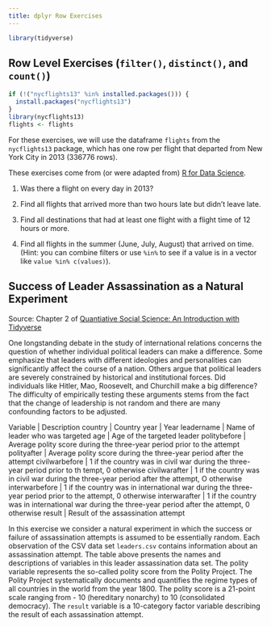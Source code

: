 ```yaml
---
title: dplyr Row Exercises
---
```


```r
library(tidyverse)
```

## Row Level Exercises (`filter()`, `distinct()`, and `count()`)

```r
if (!("nycflights13" %in% installed.packages())) {
  install.packages("nycflights13")
}
library(nycflights13)
flights <- flights
```

For these exercises, we will use the dataframe `flights` from the `nycflights13` package, which has one row per flight that departed from New York City in 2013 (336776 rows).

These exercises come from (or were adapted from) [R for Data Science](https://r4ds.hadley.nz/data-transform.html#exercises).

1. Was there a flight on every day in 2013?

2. Find all flights that arrived more than two hours late but didn’t leave late.

3. Find all destinations that had at least one flight with a flight time of 12 hours or more.

4. Find all flights in the summer (June, July, August) that arrived on time. (Hint: you can combine filters or use `%in%` to see if a value is in a vector like `value %in% c(values)`).

## Success of Leader Assassination as a Natural Experiment

Source: Chapter 2 of [Quantiative Social Science: An Introduction with Tidyverse](https://press.princeton.edu/books/paperback/9780691222288/quantitative-social-science)

One longstanding debate in the study of international relations concerns the question of whether individual political leaders can make a difference. Some emphasize that leaders with different ideologies and personalities can significantly affect the course of a nation. Others argue that political leaders are severely constrained by historical and institutional forces. Did individuals like Hitler, Mao, Roosevelt, and Churchill make a big difference? The difficulty of empirically testing these arguments stems from the fact that the change of leadership is not random and there are many confounding factors to be adjusted.

Variable | Description
country | Country
year | Year
leadername | Name of leader who was targeted
age | Age of the targeted leader
politybefore | Average polity score during the three-year period prior to the attempt
polityafter | Average polity score during the three-year period after the attempt
civilwarbefore | 1 if the country was in civil war during the three-year period prior to th tempt, 0 otherwise
civilwarafter | 1 if the country was in civil war during the three-year period after the attempt, O otherwise
interwarbefore | 1 if the country was in international war during the three-year period prior to the attempt, 0 otherwise
interwarafter | 1 if the country was in international war during the three-year period after the attempt, 0 otherwise
result | Result of the assassination attempt

In this exercise we consider a natural experiment in which the success or failure of assassination attempts is assumed to be essentially random. Each observation of the CSV data set `leaders.csv` contains information about an assassination attempt. The table above presents the names and descriptions of variables in this leader assassination data set.
The polity variable represents the so-called polity score from the Polity Project. The Polity Project systematically documents and quantifies the regime types of all countries in the world from the year 1800. The polity score is a 21-point scale ranging from - 10 (hereditary nonarchy) to 10 (consolidated democracy). The `result` variable is a 10-category factor variable describing the result of each assassination attempt.

